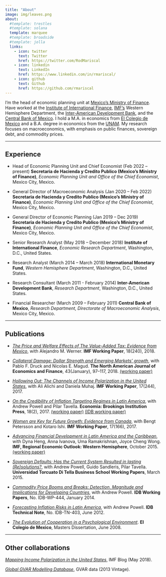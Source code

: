 ```yaml
---
title: "About"
image: img/leaves.png
about:
  #template: trestles
  #template: solana
  template: marquee
  #template: broadside
  #template: jolla
  links:
    - icon: twitter
      text: Twitter
      href: https://twitter.com/RodMariscal
    - icon: linkedin
      text: LinkedIn
      href: https://www.linkedin.com/in/rmariscal/
    - icon: github
      text: Github
      href: https://github.com/rmariscal
---
```


I'm the head of economic planning unit at [Mexico's Ministry of Finance](https://www.gob.mx/shcp). Have worked at the [Institute of International Finance](https://www.iif.com/), [IMF's](http://www.imf.org/external/index.htm) Western Hemisphere Department, the [Inter-American Development Bank](https://www.iadb.org/), and the [Central Bank of Mexico](http://www.banxico.org.mx/). I hold a M.A. in economics from [El Colegio de Mexico](https://www.colmex.mx/) and a B.A. degree in economics from the [UNAM](http://www.economia.unam.mx/). My research focuses on macroeconomics, with emphasis on public finances, sovereign debt, and commodity prices.

------------------------------------------------------------------------

## Experience

-   Head of Economic Planning Unit and Chief Economist (Feb 2022 -- present) **Secretaria de Hacienda y Credito Publico (Mexico's Ministry of Finance)**, *Economic Planning Unit and Office of the Chief Economist*, Mexico City, Mexico.

-   General Director of Macroeconomic Analysis (Jan 2020 -- Feb 2022) **Secretaria de Hacienda y Credito Publico (Mexico's Ministry of Finance)**, *Economic Planning Unit and Office of the Chief Economist*, Mexico City, Mexico.

-   General Director of Economic Planning (Jan 2019 -- Dec 2019) **Secretaria de Hacienda y Credito Publico (Mexico's Ministry of Finance)**, *Economic Planning Unit and Office of the Chief Economist*, Mexico City, Mexico.

-   Senior Research Analyst (May 2018 -- December 2018) **Institute of International Finance**, *Economic Research Department*, Washington, D.C., United States.

-   Research Analyst (March 2014 -- March 2018) **International Monetary Fund**, *Western Hemisphere Department*, Washington, D.C., United States.

-   Research Consultant (March 2011 - February 2014) **Inter-American Development Bank**, *Research Department*, Washington, D.C., United States.

-   Financial Researcher (March 2009 -- February 2011) **Central Bank of Mexico**, *Research Department, Directorate of Macroeconomic Analysis*, Mexico City, Mexico.

------------------------------------------------------------------------

## Publications

-   [*The Price and Welfare Effects of The Value-Added Tax: Evidence from Mexico*](https://www.imf.org/en/Publications/WP/Issues/2018/11/08/The-Value-Added-Tax-Evidence-from-Mexico-46308), with Alejandro M. Werner. **IMF Working Paper**, 18(240), 2018.

-   [*Collateral Damage: Dollar Strength and Emerging Markets' growth*](https://www.sciencedirect.com/science/article/pii/S1062940817302188), with Pablo F. Druck and Nicolas E. Magud. **The North American Journal of Economics and Finance**, 43(January), 97--117, 2018. [(working paper)](http://www.imf.org/en/Publications/WP/Issues/2016/12/31/Collateral-Damage-Dollar-Strength-and-Emerging-Markets-Growth-43137)

-   [*Hollowing Out: The Channels of Income Polarization in the United States*](http://www.imf.org/en/Publications/WP/Issues/2017/11/15/Hollowing-Out-The-Channels-of-Income-Polarization-in-the-United-States-45375), with Ali Alichi and Daniela Muhaj. **IMF Working Paper**, 17(244), 2017.

-   [*On the Credibility of Inflation Targeting Regimes in Latin America*](https://muse.jhu.edu/article/694082/summary), with Andrew Powell and Pilar Tavella. **Economia: Brookings Institution Press**, 18(2), 2017. [(working paper)](http://economia.lacea.org/Forthcoming%20papers/Powell%20Mariscal%20Tavella%20credibility-inflation-targeting_June%2020.pdf) [(IDB working paper)](https://publications.iadb.org/handle/11319/6604)

-   [*Women are Key for Future Growth: Evidence from Canada*](https://www.imf.org/en/Publications/WP/Issues/2017/07/19/Women-Are-Key-for-Future-Growth-Evidence-from-Canada-45047), with Bengt Petersson and Kotaro Ishi. **IMF Working Paper**, 17(166), 2017.

-   [*Advancing Financial Development in Latin America and the Caribbean*](http://www.imf.org/external/pubs/ft/reo/2015/whd/eng/pdf/1015/chap5.pdf), with Dyna Heng, Anna Ivanova, Uma Ramakrishnan, Joyce Cheng Wong. **IMF, Regional Economic Outlook: Western Hemisphere**, October 2015. [(working paper)](https://www.imf.org/en/Publications/WP/Issues/2016/12/31/Advancing-Financial-Development-in-Latin-America-and-the-Caribbean-43854)

-   [*Sovereign Defaults: Has the Current System Resulted in lasting (Re)solutions?*](http://www.utdt.edu/download.php?fname=_144588091570034900.pdf), with Andrew Powell, Guido Sandleris, Pilar Tavella. **Universidad Torcuato Di Tella Business School Working Papers**, March 2015.

-   [*Commodity Price Booms and Breaks: Detection, Magnitude and Implications for Developing Countries*](https://papers.ssrn.com/sol3/papers.cfm?abstract_id=2384422), with Andrew Powell. **IDB Working Papers**, No. IDB-WP-444, January 2014.

-   [*Forecasting Inflation Risks in Latin America*](https://publications.iadb.org/en/publication/11742/forecasting-inflation-risks-latin-america-technical-note), with Andrew Powell. **IDB Technical Note**, No. IDB-TN-403, June 2012.

-   [*The Evolution of Cooperation in a Psychological Environment*](https://repositorio.colmex.mx/concern/theses/8k71nh41x?locale=es). **El Colegio de Mexico**, Masters Dissertation, June 2008.

------------------------------------------------------------------------

## Other collaborations

[*Mapping Income Polarization in the United States*](https://blogs.imf.org/2018/05/15/mapping-income-polarization-in-the-united-states/), IMF Blog (May 2018).

[*Global GVAR Modelling Database*](https://sites.google.com/site/gvarmodelling/data), GVAR data (2013 Vintage).
